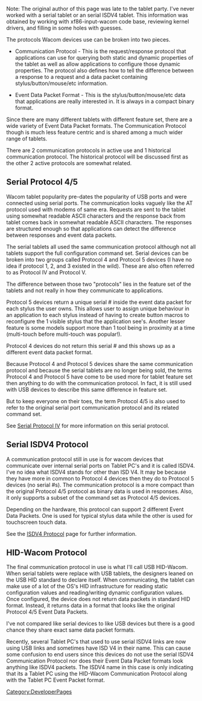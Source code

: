Note: The original author of this page was late to the tablet party. I've never worked with a serial tablet or an serial ISDV4 tablet. This information was obtained by working with xf86-input-wacom code base, reviewing kernel drivers, and filling in some holes with guesses.

The protocols Wacom devices use can be broken into two pieces.

* Communication Protocol - This is the request/response protocol that applications can use for querying both static and dynamic properties of the tablet as well as allow applications to configure those dynamic properties. The protocol also defines how to tell the difference between a response to a request and a data packet containing stylus/button/mouse/etc information.

* Event Data Packet Format - This is the stylus/button/mouse/etc data that applications are really interested in. It is always in a compact binary format.

Since there are many different tablets with different feature set, there are a wide variety of Event Data Packet formats. The Communication Protocol though is much less feature centric and is shared among a much wider range of tablets.

There are 2 communication protocols in active use and 1 historical communication protocol.  The historical protocol will be discussed first as the other 2 active protocols are somewhat related.

== Serial Protocol 4/5 ==

Wacom tablet popularity pre-dates the popularity of USB ports and were connected using serial ports. The communication looks vaguely like the AT protocol used with modems of same era.  Requests are sent to the
tablet using somewhat readable ASCII characters and the response back from tablet comes back in somewhat readable ASCII characters.  The responses are structured enough so that applications can detect the difference between
responses and event data packets.

The serial tablets all used the same communication protocol although not all tablets support the full configuration command set. Serial devices can be broken into two groups called Protocol 4 and Protocol 5
devices (I have no idea if protocol 1, 2, and 3 existed in the wild).  These are also often referred to as Protocol IV and Protocol V.

The difference between those two "protocols" lies in the feature set of the tablets and not really in how they communicate to applications.

Protocol 5 devices return a unique serial # inside the event data packet for each stylus the user owns.  This allows user to assign unique behaviour in an application to each stylus instead of having to create button macros to reconfigure the 1 visible stylus that the application see's.  Another lesser feature is some models support more than 1 tool being in proximity at a time (multi-touch before multi-touch was popular!).

Protocol 4 devices do not return this serial # and this shows up as a different event data packet format.

Because Protocol 4 and Protocol 5 devices share the same communication protocol and because the serial tablets are no longer being sold, the terms Protocol 4 and Protocol 5 have come to be used more for tablet feature set then anything to do with the communication protocol.  In fact, it is still used with USB devices to describe this same difference in feature set.

But to keep everyone on their toes, the term Protocol 4/5 is also used to refer to the original serial port communication protocol and its related command set.

See [[Serial Protocol IV]] for more information on this serial protocol.

== Serial ISDV4 Protocol ==

A communication protocol still in use is for wacom devices that communicate over internal serial ports on Tablet PC's and it is called ISDV4. I've no idea what ISDV4 stands for other than ISD V4.  It may be because they have more in common to Protocol 4 devices then they do to Protocol 5 devices (no serial #s). The communication protocol is a more compact than the original Protocol 4/5 protocol as binary data is used in responses. Also, it only supports a subset of the command set as Protocol 4/5 devices.

Depending on the hardware, this protocol can support 2 different Event Data Packets.  One is used for typical stylus data while the other is used for touchscreen touch data.

See the [[ISDV4 Protocol]] page for further information.

== HID-Wacom Protocol ==

The final communication protocol in use is what I'll call USB HID-Wacom. When serial tablets were replace with USB tablets, the designers leaned on the USB HID standard to declare itself. When communicating, the tablet
can make use of a lot of the OS's HID infrastructure for reading static configuration values and reading/writing dynamic configuration values.  Once configured, the device does not return data packets in standard HID format.  Instead, it returns data in a format that looks like the original Protocol 4/5 Event Data Packets.

I've not compared like serial devices to like USB devices but there is a good chance they share exact same data packet formats.

Recently, several Tablet PC's that used to use serial ISDV4 links are now using USB links and sometimes have ISD V4 in their name.  This can cause some confusion to end users since this devices do not use the serial ISDV4 Communication Protocol nor does their Event Data Packet formats look anything like ISDV4 packets.  The ISDV4 name in this case is only indicating that its a Tablet PC using the HID-Wacom Communication Protocol along with the Tablet PC Event Packet format.

[[Category:DeveloperPages]]
